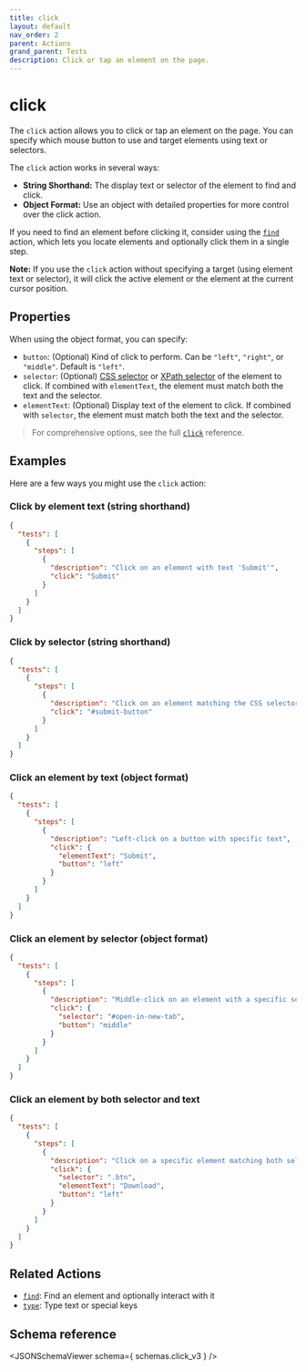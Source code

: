 ```yaml
---
title: click
layout: default
nav_order: 2
parent: Actions
grand_parent: Tests
description: Click or tap an element on the page.
---
```



# click

The `click` action allows you to click or tap an element on the page. You can specify which mouse button to use and target elements using text or selectors.

The `click` action works in several ways:

- **String Shorthand:** The display text or selector of the element to find and click.
- **Object Format:** Use an object with detailed properties for more control over the click action.

If you need to find an element before clicking it, consider using the [`find`](/docs/get-started/actions/find) action, which lets you locate elements and optionally click them in a single step.

**Note:** If you use the `click` action without specifying a target (using element text or selector), it will click the active element or the element at the current cursor position.

## Properties

When using the object format, you can specify:

- `button`: (Optional) Kind of click to perform. Can be `"left"`, `"right"`, or `"middle"`. Default is `"left"`.
- `selector`: (Optional) [CSS selector](/docs/get-started/selectors/css) or [XPath selector](/docs/get-started/selectors/xpath) of the element to click. If combined with `elementText`, the element must match both the text and the selector.
- `elementText`: (Optional) Display text of the element to click. If combined with `selector`, the element must match both the text and the selector.

> For comprehensive options, see the full [`click`](/docs/references/schemas/click) reference.

## Examples

Here are a few ways you might use the `click` action:

### Click by element text (string shorthand)

```json
{
  "tests": [
    {
      "steps": [
        {
          "description": "Click on an element with text 'Submit'",
          "click": "Submit"
        }
      ]
    }
  ]
}
```

### Click by selector (string shorthand)

```json
{
  "tests": [
    {
      "steps": [
        {
          "description": "Click on an element matching the CSS selector",
          "click": "#submit-button"
        }
      ]
    }
  ]
}
```

### Click an element by text (object format)

```json
{
  "tests": [
    {
      "steps": [
        {
          "description": "Left-click on a button with specific text",
          "click": {
            "elementText": "Submit",
            "button": "left"
          }
        }
      ]
    }
  ]
}
```

### Click an element by selector (object format)

```json
{
  "tests": [
    {
      "steps": [
        {
          "description": "Middle-click on an element with a specific selector",
          "click": {
            "selector": "#open-in-new-tab",
            "button": "middle"
          }
        }
      ]
    }
  ]
}
```

### Click an element by both selector and text

```json
{
  "tests": [
    {
      "steps": [
        {
          "description": "Click on a specific element matching both selector and text",
          "click": {
            "selector": ".btn",
            "elementText": "Download",
            "button": "left"
          }
        }
      ]
    }
  ]
}
```

## Related Actions

- [`find`](/docs/get-started/actions/find): Find an element and optionally interact with it
- [`type`](/docs/get-started/actions/type): Type text or special keys

## Schema reference

<JSONSchemaViewer schema={ schemas.click_v3 } />
